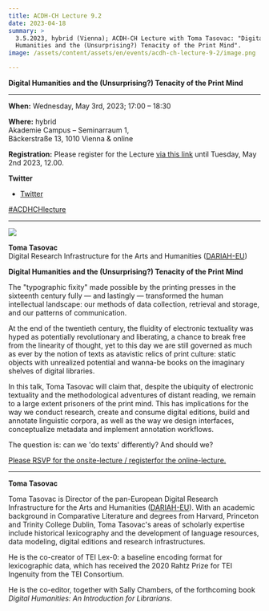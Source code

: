 ```yaml
---
title: ACDH-CH Lecture 9.2
date: 2023-04-18
summary: >
  3.5.2023, hybrid (Vienna); ACDH-CH Lecture with Toma Tasovac: "Digital
  Humanities and the (Unsurprising?) Tenacity of the Print Mind".
image: /assets/content/assets/en/events/acdh-ch-lecture-9-2/image.png

---
```


**Digital Humanities and the (Unsurprising?) Tenacity of the Print Mind**

***

**When:** Wednesday, May 3rd, 2023; 17:00 – 18:30

**Where:** hybrid\
Akademie Campus – Seminarraum 1,\
Bäckerstraße 13, 1010 Vienna & online

**Registration:** Please register for the Lecture [via this link](https://www.oeaw.ac.at/acdh/events/registration/acdh-ch-lecture-92) until Tuesday, May 2nd 2023, 12.00.

**Twitter**

* [Twitter](https://twitter.com/AtClariah)

[#ACDHCHlecture](https://twitter.com/search?q=%23ACDHCHLecture\&src=typed_query)

***

![](/assets/content/assets/en/events/acdh-ch-lecture-9-2/toma_tasovac-2.jpeg)

**Toma Tasovac**\
Digital Research Infrastructure for the Arts and Humanities ([DARIAH-EU](https://www.dariah.eu/))

**Digital Humanities and the (Unsurprising?) Tenacity of the Print Mind**

The "typographic fixity" made possible by the printing presses in the sixteenth century fully — and lastingly — transformed the human intellectual landscape: our methods of data collection, retrieval and storage, and our patterns of communication.

At the end of the twentieth century, the fluidity of electronic textuality was hyped as potentially revolutionary and liberating, a chance to break free from the linearity of thought, yet to this day we are still governed as much as ever by the notion of texts as atavistic relics of print culture: static objects with unrealized potential and wanna-be books on the imaginary shelves of digital libraries.

In this talk, Toma Tasovac will claim that, despite the ubiquity of electronic textuality and the methodological adventures of distant reading, we remain to a large extent prisoners of the print mind. This has implications for the way we conduct research, create and consume digital editions, build and annotate linguistic corpora, as well as the way we design interfaces, conceptualize metadata and implement annotation workflows.

The question is: can we 'do texts' differently? And should we?

[Please RSVP for the onsite-lecture / registerfor the online-lecture.](https://www.oeaw.ac.at/acdh/events/registration/acdh-ch-lecture-92)

***

**Toma Tasovac**

Toma Tasovac is Director of the pan-European Digital Research Infrastructure for the Arts and Humanities ([DARIAH-EU](https://www.dariah.eu/)). With an academic background in Comparative Literature and degrees from Harvard, Princeton and Trinity College Dublin, Toma Tasovac's areas of scholarly expertise include historical lexicography and the development of language resources, data modeling, digital editions and research infrastructures.

He is the co-creator of TEI Lex-0: a baseline encoding format for lexicographic data, which has received the 2020 Rahtz Prize for TEI Ingenuity from the TEI Consortium.

He is the co-editor, together with Sally Chambers, of the forthcoming book *Digital Humanities: An Introduction for Librarians*.

